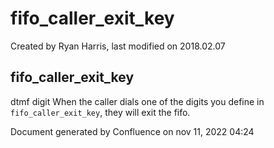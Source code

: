 
# fifo_caller_exit_key 

 Created by  Ryan Harris, last modified on 2018.02.07

## fifo_caller_exit_key

dtmf digit When the caller dials one of the digits you define in `fifo_caller_exit_key`, they will exit the fifo.

Document generated by Confluence on nov 11, 2022 04:24
